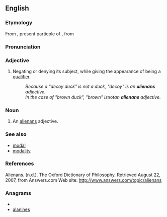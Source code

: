 ==English==

===Etymology===
From {{etyl|la|en}} {{term|alienans|aliēnans|lang=la}}, present particple of {{term|alieno|aliēno|lang=la|to make something another's}}, from {{term|alienus|aliēnus|lang=la|another's, foreign}}

===Pronunciation===
{{rfp}}

===Adjective===
{{examples-right|sense='''alienans''' adjectives|examples=''purported'' contract<br />''alleged'' perpetrator<br />''forged'' passport<br />''expectant'' mother<br />''fantasy'' partner}}
{{en-adj|-}}

# {{rhetoric|philosophy|of an [[adjective]]}} Negating or denying its subject, while giving the appearance of being a [[qualifier]].
#: ''Because a "decoy duck" is not a duck, "decoy" is an '''alienans''' adjective.''
#: ''In the case of "brown duck", "brown" is ''not'' an '''alienans''' adjective.''

===Noun===
{{en-noun|alienantes|pl2=alienans}}

# {{rhetoric|philosophy}} An [[#Adjective|alienans]] adjective.

===See also===
* [[modal]]
* [[modality]]

===References===
Alienans. (n.d.). The Oxford Dictionary of Philosophy. Retrieved August 22, 2007, from Answers.com Web site: http://www.answers.com/topic/alienans

===Anagrams===
* {{alphagram|aaeilnns}}
* [[alanines#English|alanines]]